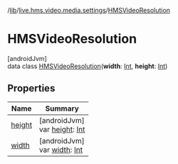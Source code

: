/[lib](/api-reference/android/v2/home/content)/[live.hms.video.media.settings](../index)/[HMSVideoResolution](index)

# HMSVideoResolution

[androidJvm]\
data class [HMSVideoResolution](index)(**width**: [Int](https://kotlinlang.org/api/latest/jvm/stdlib/kotlin/-int/index.html), **height**: [Int](https://kotlinlang.org/api/latest/jvm/stdlib/kotlin/-int/index.html))

## Properties

| Name             | Summary                                                                                                            |
| ---------------- | ------------------------------------------------------------------------------------------------------------------ |
| [height](height) | [androidJvm]<br />var [height](height): [Int](https://kotlinlang.org/api/latest/jvm/stdlib/kotlin/-int/index.html) |
| [width](width)   | [androidJvm]<br />var [width](width): [Int](https://kotlinlang.org/api/latest/jvm/stdlib/kotlin/-int/index.html)   |
